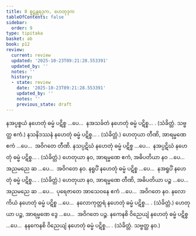 ```yaml
---
title: 8 စူဠန္တရဒုက, ဟေတုဒုက
tableOfContents: false
sidebar:
  order: 9
type: tipitaka
basket: ab
book: p12
review:
  current: review
  updated: '2025-10-23T09:21:28.553391'
  updated_by: ''
  notes: ''
  history:
  - state: review
    date: '2025-10-23T09:21:28.553391'
    updated_by: ''
    notes: ''
    previous_state: draft
---
```



<ReviewStatus review={frontmatter.review} showDetails={true} />

<HypothesisAnnotation frontmatter={frontmatter} />

<DynamicBreadcrumb />

<Division number="23" book="p12" e="ch" v="40" p="166">

<Paragraph number="90" book="p12">
နအပ္ပစ္စယံ နဟေတုံ ဓမ္မံ ပဋိစ္စ …ပေ…  နအသင်္ခတံ နဟေတုံ ဓမ္မံ ပဋိစ္စ… . (သံခိတ္တံ. သဗ္ဗတ္ထ ဧကံ.)
</Paragraph>

<Paragraph number="91" book="p12">
နသနိဒဿနံ နဟေတုံ ဓမ္မံ ပဋိစ္စ… . (သံခိတ္တံ.) ဟေတုယာ တီဏိ, အာရမ္မဏေ ဧကံ …ပေ…  အဝိဂတေ တီဏိ.
</Paragraph>

<Paragraph number="92" book="p12">
နသပ္ပဋိဃံ နဟေတုံ ဓမ္မံ ပဋိစ္စ …ပေ…  နအပ္ပဋိဃံ နဟေတုံ ဓမ္မံ ပဋိစ္စ… . (သံခိတ္တံ.) ဟေတုယာ နဝ, အာရမ္မဏေ ဧကံ, အဓိပတိယာ နဝ …ပေ…  အညမညေ ဆ …ပေ…  အဝိဂတေ နဝ.
</Paragraph>

<Paragraph number="93" book="p12">
နရူပိံ နဟေတုံ ဓမ္မံ ပဋိစ္စ …ပေ…  နအရူပိံ နဟေတုံ ဓမ္မံ ပဋိစ္စ… . (သံခိတ္တံ.) ဟေတုယာ နဝ, အာရမ္မဏေ တီဏိ, အဓိပတိယာ ပဉ္စ …ပေ…  အညမညေ ဆ …ပေ…  ပုရေဇာတေ အာသေဝနေ ဧကံ …ပေ…  အဝိဂတေ နဝ.
</Paragraph>

<Paragraph number="94" book="p12">
နလောကိယံ နဟေတုံ ဓမ္မံ ပဋိစ္စ …ပေ…  နလောကုတ္တရံ နဟေတုံ ဓမ္မံ ပဋိစ္စ… . (သံခိတ္တံ.) ဟေတုယာ ပဉ္စ, အာရမ္မဏေ ဒွေ …ပေ…  အဝိဂတေ ပဉ္စ.
</Paragraph>

<Paragraph number="95" book="p12">
နကေနစိ ဝိညေယျံ နဟေတုံ ဓမ္မံ ပဋိစ္စ …ပေ…  နနကေနစိ ဝိညေယျံ နဟေတုံ ဓမ္မံ ပဋိစ္စ… . (သံခိတ္တံ. သဗ္ဗတ္ထ နဝ.)
</Paragraph>
</Division>